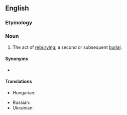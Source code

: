==English==

===Etymology===
{{prefix|en|re|burial}}

===Noun===
{{en-noun|~}}

# The act of [[rebury]]ing; a second or subsequent [[burial]].

====Synonyms====
* {{l|en|reinterment}}

====Translations====
{{trans-top|second or subsequent burial}}
* Hungarian: {{t|hu|újratemetés}}
{{trans-mid}}
* Russian: {{t+|ru|перезахороне́ние|n}}
* Ukrainian: {{t|uk|перепохова́ння|n}}
{{trans-bottom}}
